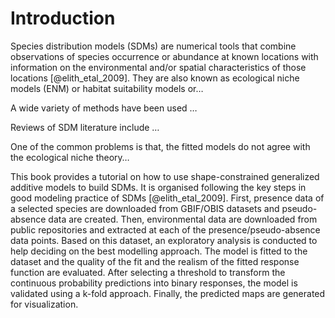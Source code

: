 # Introduction

Species distribution models (SDMs) are numerical tools that combine observations of species occurrence or abundance at known locations with information on the environmental and/or spatial characteristics of those locations [@elith_etal_2009]. They are also known as ecological niche models (ENM) or habitat suitability models or... 

A wide variety of methods have been used ... 

Reviews of SDM literature include ... 

One of the common problems is that, the fitted models do not agree with the ecological niche theory...  

This book provides a tutorial on how to use shape-constrained generalized additive models to build SDMs. It is organised following the key steps in good modeling practice of SDMs [@elith_etal_2009]. First, presence data of a selected species are downloaded from GBIF/OBIS datasets and pseudo-absence data are created. Then, environmental data are downloaded from public repositories and extracted at each of the presence/pseudo-absence data points. Based on this dataset, an exploratory analysis is conducted to help deciding on the best modelling approach. The model is fitted to the dataset and the quality of the fit and the realism of the fitted response function are evaluated. After selecting a threshold to transform the continuous probability predictions into binary responses, the model is validated using a k-fold approach. Finally, the predicted maps are generated for visualization.      

